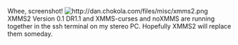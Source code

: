 Whee, screenshot!
[[Image:http://dan.chokola.com/files/misc/xmms2.png]]
XMMS2 Version 0.1 DR1.1 and XMMS-curses and noXMMS are running together in the ssh terminal on my stereo PC. Hopefully XMMS2 will replace them someday.